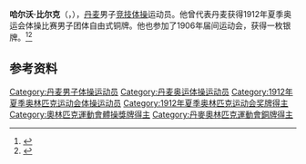 {{NoteTA|G1=Sports}}
'''哈尔沃·比尔克'''（{{lang-da|Halvor Birch}}，{{bd|1885年|2月21日|1962年|7月5日}}），[[丹麦|丹麦]]男子[[竞技体操|竞技体操]]运动员。他曾代表丹麦获得1912年夏季奥运会体操比赛男子团体自由式铜牌。他也参加了1906年届间运动会，获得一枚银牌。<ref>{{Cite web|title=Halvor BIRCH|url=https://www.olympic.org/halvor-birch|accessdate=2021-03-29|work=International Olympic Committee|archive-date=2017-11-17|archive-url=https://web.archive.org/web/20171117180535/https://www.olympic.org/Halvor-Birch|dead-url=no}}</ref><ref>{{cite web|url=https://www.olympedia.org/athletes/29612|title=Halvor Birch|work=Olympedia|accessdate=2021-03-30|archive-date=2021-04-21|archive-url=https://web.archive.org/web/20210421011051/https://www.olympedia.org/athletes/29612|dead-url=no}}</ref>

== 参考资料 ==
{{reflist}}

{{Authority control}}
{{DEFAULTSORT:Birch, Halvor}}
[[Category:丹麦男子体操运动员|Category:丹麦男子体操运动员]]
[[Category:丹麦奥运体操运动员|Category:丹麦奥运体操运动员]]
[[Category:1912年夏季奥林匹克运动会体操运动员|Category:1912年夏季奥林匹克运动会体操运动员]]
[[Category:1912年夏季奥林匹克运动会奖牌得主|Category:1912年夏季奥林匹克运动会奖牌得主]]
[[Category:奧林匹克運動會體操獎牌得主|Category:奧林匹克運動會體操獎牌得主]]
[[Category:丹麥奧林匹克運動會銅牌得主|Category:丹麥奧林匹克運動會銅牌得主]]